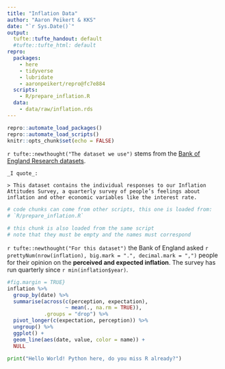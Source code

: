 ```yaml
---
title: "Inflation Data"
author: "Aaron Peikert & KKS"
date: "`r Sys.Date()`"
output:
  tufte::tufte_handout: default
  #tufte::tufte_html: default
repro:
  packages:
    - here
    - tidyverse
    - lubridate
    - aaronpeikert/repro@fc7e884
  scripts:
    - R/prepare_inflation.R
  data:
    - data/raw/inflation.rds
---
```


```r
repro::automate_load_packages()
repro::automate_load_scripts()
knitr::opts_chunk$set(echo = FALSE)
```

`r tufte::newthought("The dataset we use")` stems from the [Bank of England Research datasets](https://www.bankofengland.co.uk/statistics/research-datasets).

```marginfigure
_I quote_:

> This dataset contains the individual responses to our Inflation Attitudes Survey, a quarterly survey of people’s feelings about inflation and other economic variables like the interest rate. 

```

```r
# code chunks can come from other scripts, this one is loaded from:
# `R/prepare_inflation.R`
```

```r
# this chunk is also loaded from the same script
# note that they must be empty and the names must correspond
```

`r tufte::newthought("For this dataset")` the Bank of England asked `r prettyNum(nrow(inflation), big.mark = ".", decimal.mark = ",")` people for their opinion on the **perceived and expected inflation**.
The survey has run quarterly since `r min(inflation$year)`.

```r
#fig.margin = TRUE}
inflation %>% 
  group_by(date) %>% 
  summarise(across(c(perception, expectation),
                   ~ mean(., na.rm = TRUE)),
            .groups = "drop") %>% 
  pivot_longer(c(expectation, perception)) %>% 
  ungroup() %>% 
  ggplot() +
  geom_line(aes(date, value, color = name)) +
  NULL
```

```python
print("Hello World! Python here, do you miss R already?")
```

